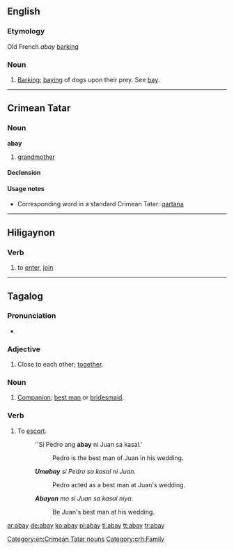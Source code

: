 ==English==

===Etymology===
Old French ''abay'' [[barking]]

===Noun===
{{en-noun}}

# {{obsolete}} [[barking|Barking]]; [[baying]] of dogs upon their prey. See [[bay]].

----

==Crimean Tatar==

===Noun===
'''abay''' {{context|Northern dialect}}

# [[grandmother]]

====Declension====
{{crh-latin-noun|nıñ|ğa|nı|da|dan}}

====Usage notes====
* Corresponding word in a standard Crimean Tatar: [[qartana]]

[[Category:en:Crimean Tatar nouns]]
[[Category:crh:Family]]

----

==Hiligaynon==

===Verb===
{{hil-verb|abáy|dim=abay-abay|dim-stress=abáy-abáy|caus=paabay|caus-stress=paabáy|freq=abay-abay|freq-stress=abáy-abáy}}

# to [[enter]], [[join]]

----

==Tagalog==

===Pronunciation===
* {{audio|Tl-ph-abay.ogg|Audio}}

===Adjective===
{{tl-adj}}

# Close to each other; [[together]].

===Noun===
{{tl-noun}}

# [[companion|Companion]]; [[best man]] or [[bridesmaid]].

===Verb===
{{infl|tl|verb}}

# To [[escort]].
#: ''Si Pedro ang '''abay''' ni Juan sa kasal.'
#:: Pedro is the best man of Juan in his wedding.
#: '''''Umabay''' si Pedro sa kasal ni Juan.''
#:: Pedro acted as a best man at Juan's wedding.
#: '''''Abayan''' mo si Juan sa kasal niya.''
#:: Be Juan's best man at his wedding.

[[ar:abay]]
[[de:abay]]
[[ko:abay]]
[[pl:abay]]
[[tl:abay]]
[[tt:abay]]
[[tr:abay]]